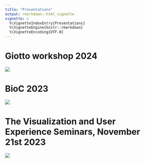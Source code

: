 ```yaml
---
title: "Presentations"
output: rmarkdown::html_vignette
vignette: >
  %\VignetteIndexEntry{Presentations}
  %\VignetteEngine{knitr::rmarkdown}
  %\VignetteEncoding{UTF-8}
---
```


# Giotto workshop 2024

[![](images/presentations/giottoworkshop2024.png){.align-center}](https://www.youtube.com/playlist?list=PL48rCHQx71I1ZptEotKvvCYRliGrqVXLW)

# BioC 2023

[![](images/presentations/bioc-giotto-pres.png){.align-center}](https://www.youtube.com/watch?v=vJhZtfTDK9I)

# The Visualization and User Experience Seminars, November 21st 2023

[![](images/presentations/vues2023.png)](https://www.dropbox.com/scl/fi/z97wixwv7eksnehazn6qu/20231121_VUES.mp4?rlkey=22f5hxje1eicktcexkm4vfozb&dl=1){.align-center}


